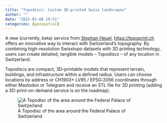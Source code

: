 ```yaml
---
title: "Topodiscs: Custom 3D-printed Swiss landscapes"
author: ""
date: "2025-02-08 19:51"
categories: [geospatial]
---
```


A new (currently, beta) service from [Stephan Heuel](https://blog.heuel.org/), 
<https://topoprint.ch> offers an innovative way to interact with Switzerland's 
topography. By combining high-resolution Swisstopo datasets with 3D printing 
technology, users can create detailed, tangible models – Topodiscs – of any 
location in Switzerland. 

Topodiscs are compact, 3D-printable models that represent terrain, buildings, 
and infrastructure within a defined radius. Users can choose locations by 
address or CH1903+ LV95 / EPSG:2056 coordinates through either Mastodon or 
Telegram and receive an STL file for 3D printing (adding a 3D-print-on-demand 
service is on the roadmap).

![A Topodisc of the area around the Federal Palace of Switzerland](topodisc-bundesgasse.jpg "A Topodisc of the area around the Federal Palace of Switzerland")
